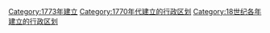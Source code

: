 {{Cat topic in year| topic=建立的行政区划|year=1773}}
[[Category:1773年建立|Category:1773年建立]]
[[Category:1770年代建立的行政区划|Category:1770年代建立的行政区划]]
[[Category:18世纪各年建立的行政区划|Category:18世纪各年建立的行政区划]]